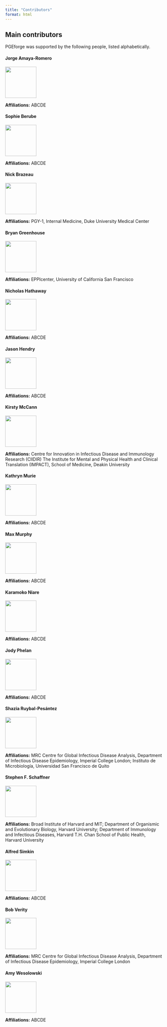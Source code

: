 ```yaml
---
title: "Contributors"
format: html
---
```


## Main contributors

PGEforge was supported by the following people, listed alphabetically. 

#### Jorge Amaya-Romero

![](img/radish.png){fig-align="left" width="100px"}

**Affiliations:** ABCDE

#### Sophie Berube

![](img/radish.png){fig-align="left" width="100px"}

**Affiliations:** ABCDE

#### Nick Brazeau

![](img/people/Brazeau_NF.jpg){fig-align="left" width="100px"}

**Affiliations:** PGY-1, Internal Medicine, Duke University Medical Center

#### Bryan Greenhouse

![](img/people/UCSF_20170322_B_Greenhouse_426.jpeg){fig-align="left" width="100px"}

**Affiliations:** EPPIcenter, University of California San Francisco

#### Nicholas Hathaway

![](img/radish.png){fig-align="left" width="100px"}

**Affiliations:** ABCDE

#### Jason Hendry

![](img/radish.png){fig-align="left" width="100px"}

**Affiliations:** ABCDE

#### Kirsty McCann

![](img/people/KirstyMcCann.jpg){fig-align="left" width="100px"}

**Affiliations:** Centre for Innovation in Infectious Disease and Immunology Research (CIIDIR)
The Institute for Mental and Physical Health and Clinical Translation (IMPACT), School of Medicine, Deakin University

#### Kathryn Murie

![](img/radish.png){fig-align="left" width="100px"}

**Affiliations:** ABCDE

#### Max Murphy

![](img/radish.png){fig-align="left" width="100px"}

**Affiliations:** ABCDE

#### Karamoko Niare

![](img/radish.png){fig-align="left" width="100px"}

**Affiliations:** ABCDE

#### Jody Phelan

![](img/radish.png){fig-align="left" width="100px"}

**Affiliations:** ABCDE

#### Shazia Ruybal-Pesántez

![](img/people/shazia.jpg){fig-align="left" width="100px"}

**Affiliations:** MRC Centre for Global Infectious Disease Analysis, Department of Infectious Disease Epidemiology, Imperial College London; Instituto de Microbiología, Universidad San Francisco de Quito

#### Stephen F. Schaffner

![](img/people/steve_schaffner.jpg){fig-align="left" width="100px"}

**Affiliations:** Broad Institute of Harvard and MIT; Department of Organismic and Evolutionary Biology, Harvard University; Department of Immunology and Infectious Diseases, Harvard T.H. Chan School of Public Health, Harvard University

#### Alfred Simkin

![](img/radish.png){fig-align="left" width="100px"}

**Affiliations:** ABCDE

#### Bob Verity

![](img/radish.png){fig-align="left" width="100px"}

**Affiliations:** MRC Centre for Global Infectious Disease Analysis, Department of Infectious Disease Epidemiology, Imperial College London

#### Amy Wesolowski

![](img/radish.png){fig-align="left" width="100px"}

**Affiliations:** ABCDE